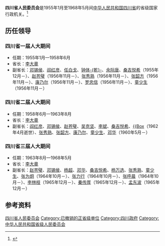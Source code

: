 '''四川省人民委员会'''是1955年1月至1968年5月间[[中华人民共和国|中华人民共和国]][[四川省|四川省]]的省级国家行政机关。<ref>{{Cite book|title=中华人民共和国职官志|author=何虎生, 李耀东, 向常福主编|publisher=中国社会出版社|year=2003|isbn=9787800883934|location=北京|pages=}}</ref>

== 历任领导 ==
=== 四川省一届人大期间 ===
* 任期：1955年1月—1958年6月
* 省长：[[李大章|李大章]]
* 副省长：[[邓锡侯|邓锡侯]]、[[阎红彦|阎红彦]]、[[任白戈|任白戈]]、[[钟体乾|钟体-{乾}-]]、[[余际唐|余际唐]]、[[桑吉悦希|桑吉悦希]]（1955年12月－）、[[赵苍璧|赵苍璧]]（1956年11月－）、[[张秀熟|张秀熟]]（1956年11月－）、[[张韶方|张韶方]]（1956年11月－）、[[康乃尔_(1910年)|康乃尔]]（1956年11月－）、[[罗忠信|罗忠信]]（1956年11月－）、[[童少生|童少生]]（1956年11月－）

=== 四川省二届人大期间 ===
* 任期：1958年6月—1963年8月
* 省长：[[李大章|李大章]]
* 副省长：[[阎红彦|阎红彦]]、[[邓锡侯|邓锡侯]]、[[赵苍璧|赵苍璧]]、[[吴克坚|吴克坚]]、[[李斌_(1916年)|李斌]]、[[桑吉悦希|桑吉悦希]]、[[钟体乾|{{Box]]（1962年4月逝世）、[[张秀熟|张秀熟]]、[[张韶方|张韶方]]、[[康乃尔_(1910年)|康乃尔]]、[[童少生|童少生]]、[[邓华|邓华]]（1960年5月－）

=== 四川省三届人大期间 ===
* 任期：1963年8月—1968年5月
* 省长：[[李大章|李大章]]
* 副省长：[[赵苍璧|赵苍璧]]、[[邓锡侯|邓锡侯]]、[[杨超_(政治人物)|杨超]]、[[邓华|邓华]]、[[桑吉悦希|桑吉悦希]]、[[杨万选|杨万选]]、[[张秀熟|张秀熟]]、[[童少生|童少生]]、[[张为炯|张为炯]]（1964年10月－）、[[张力行|张力行]]（1964年10月－）、[[张呼晨|张呼晨]]（1964年10月－）、[[李林枝|李林枝]]（1965年12月－）、[[秦传厚|秦传厚]]（1965年12月－）、[[孟东波|孟东波]]（1965年12月－）

== 参考资料 ==
{{reflist}}

[[Category:四川省人民委员会|]]
[[Category:已撤销的正省级单位|Category:已撤销的正省级单位]]
[[Category:四川政府|Category:四川政府]]
[[Category:中华人民共和国省级人民委员会|Category:中华人民共和国省级人民委员会]]